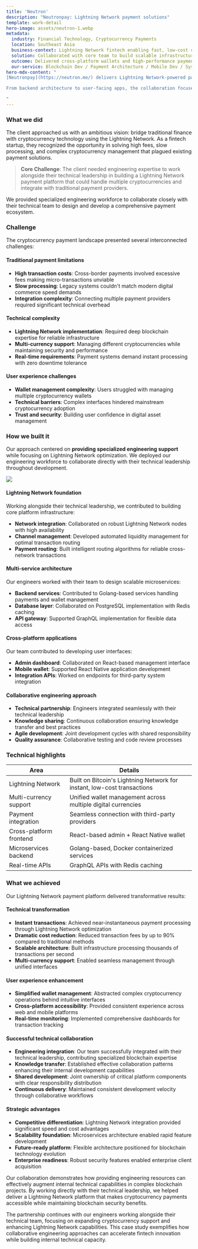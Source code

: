 ```yaml
---
title: 'Neutron'
description: "Neutronpay: Lightning Network payment solutions"
template: work-detail
hero-image: assets/neutron-1.webp
metadata:
  industry: Financial Technology, Cryptocurrency Payments
  location: Southeast Asia
  business-context: Lightning Network fintech enabling fast, low-cost crypto payments
  solution: Collaborated with core team to build scalable infrastructure and real-time APIs
  outcome: Delivered cross-platform wallets and high-performance payment systems
  our-service: Blockchain Dev / Payment Architecture / Mobile Dev / System Integration
hero-mdx-content: "
[Neutronpay](https://neutron.me/) delivers Lightning Network-powered payment infrastructure designed for instant, low-fee cryptocurrency transactions. Our engineers embedded directly with their technical leadership to build scalable microservices, real-time APIs, and cross-platform wallet experiences. 

From backend architecture to user-facing apps, the collaboration focused on speed, reliability, and seamless integration with traditional payment systems — helping Neutronpay offer a streamlined crypto payment solution across Southeast Asia and beyond.

"
---
```


### What we did

The client approached us with an ambitious vision: bridge traditional finance with cryptocurrency technology using the Lightning Network. As a fintech startup, they recognized the opportunity in solving high fees, slow processing, and complex cryptocurrency management that plagued existing payment solutions.

> **Core Challenge**: The client needed engineering expertise to work alongside their technical leadership in building a Lightning Network payment platform that could handle multiple cryptocurrencies and integrate with traditional payment providers.

We provided specialized engineering workforce to collaborate closely with their technical team to design and develop a comprehensive payment ecosystem.

### Challenge

The cryptocurrency payment landscape presented several interconnected challenges:

#### Traditional payment limitations

- **High transaction costs**: Cross-border payments involved excessive fees making micro-transactions unviable
- **Slow processing**: Legacy systems couldn't match modern digital commerce speed demands
- **Integration complexity**: Connecting multiple payment providers required significant technical overhead

#### Technical complexity

- **Lightning Network implementation**: Required deep blockchain expertise for reliable infrastructure
- **Multi-currency support**: Managing different cryptocurrencies while maintaining security and performance
- **Real-time requirements**: Payment systems demand instant processing with zero downtime tolerance

#### User experience challenges

- **Wallet management complexity**: Users struggled with managing multiple cryptocurrency wallets
- **Technical barriers**: Complex interfaces hindered mainstream cryptocurrency adoption
- **Trust and security**: Building user confidence in digital asset management

### How we built it

Our approach centered on **providing specialized engineering support** while focusing on Lightning Network optimization. We deployed our engineering workforce to collaborate directly with their technical leadership throughout development.

![](assets/neutron-2.webp)

#### Lightning Network foundation

Working alongside their technical leadership, we contributed to building core platform infrastructure:

- **Network integration**: Collaborated on robust Lightning Network nodes with high availability
- **Channel management**: Developed automated liquidity management for optimal transaction routing
- **Payment routing**: Built intelligent routing algorithms for reliable cross-network transactions

#### Multi-service architecture

Our engineers worked with their team to design scalable microservices:

- **Backend services**: Contributed to Golang-based services handling payments and wallet management
- **Database layer**: Collaborated on PostgreSQL implementation with Redis caching
- **API gateway**: Supported GraphQL implementation for flexible data access

#### Cross-platform applications

Our team contributed to developing user interfaces:

- **Admin dashboard**: Collaborated on React-based management interface
- **Mobile wallet**: Supported React Native application development
- **Integration APIs**: Worked on endpoints for third-party system integration

#### Collaborative engineering approach

- **Technical partnership**: Engineers integrated seamlessly with their technical leadership
- **Knowledge sharing**: Continuous collaboration ensuring knowledge transfer and best practices
- **Agile development**: Joint development cycles with shared responsibility
- **Quality assurance**: Collaborative testing and code review processes

### Technical highlights

| Area                         | Details                                                                 |
|------------------------------|-------------------------------------------------------------------------|
| Lightning Network            | Built on Bitcoin's Lightning Network for instant, low-cost transactions |
| Multi-currency support       | Unified wallet management across multiple digital currencies            |
| Payment integration          | Seamless connection with third-party providers                          |
| Cross-platform frontend      | React-based admin + React Native wallet                                 |
| Microservices backend        | Golang-based, Docker containerized services                             |
| Real-time APIs               | GraphQL APIs with Redis caching                                         |

### What we achieved

Our Lightning Network payment platform delivered transformative results:

#### Technical transformation

- **Instant transactions**: Achieved near-instantaneous payment processing through Lightning Network optimization
- **Dramatic cost reduction**: Reduced transaction fees by up to 90% compared to traditional methods
- **Scalable architecture**: Built infrastructure processing thousands of transactions per second
- **Multi-currency support**: Enabled seamless management through unified interfaces

#### User experience enhancement

- **Simplified wallet management**: Abstracted complex cryptocurrency operations behind intuitive interfaces
- **Cross-platform accessibility**: Provided consistent experience across web and mobile platforms
- **Real-time monitoring**: Implemented comprehensive dashboards for transaction tracking

#### Successful technical collaboration

- **Engineering integration**: Our team successfully integrated with their technical leadership, contributing specialized blockchain expertise
- **Knowledge transfer**: Established effective collaboration patterns enhancing their internal development capabilities
- **Shared development**: Joint ownership of critical platform components with clear responsibility distribution
- **Continuous delivery**: Maintained consistent development velocity through collaborative workflows

#### Strategic advantages

- **Competitive differentiation**: Lightning Network integration provided significant speed and cost advantages
- **Scalability foundation**: Microservices architecture enabled rapid feature development
- **Future-ready platform**: Flexible architecture positioned for blockchain technology evolution
- **Enterprise readiness**: Robust security features enabled enterprise client acquisition

Our collaboration demonstrates how providing engineering resources can effectively augment internal technical capabilities in complex blockchain projects. By working directly with their technical leadership, we helped deliver a Lightning Network platform that makes cryptocurrency payments accessible while maintaining blockchain security benefits.

The partnership continues with our engineers working alongside their technical team, focusing on expanding cryptocurrency support and enhancing Lightning Network capabilities. This case study exemplifies how collaborative engineering approaches can accelerate fintech innovation while building internal technical capacity.